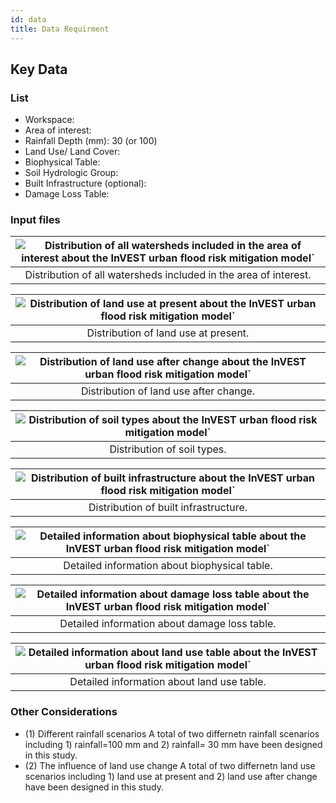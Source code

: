 ```yaml
---
id: data
title: Data Requirment
---
```


## Key Data

### List

- Workspace: 
- Area of interest: 
- Rainfall Depth (mm): 30 (or 100) 
- Land Use/ Land Cover: 
- Biophysical Table: 
- Soil Hydrologic Group:
- Built Infrastructure (optional):
- Damage Loss Table:

### Input files

|![Distribution of all watersheds included in the area of interest about the InVEST urban flood risk mitigation model`](../../static/img/ufrm-input-watersheds-of-study-region.png)|
|:--:|
| Distribution of all watersheds included in the area of interest. |


|![Distribution of land use at present about the InVEST urban flood risk mitigation model`](../../static/img/ufrm-input-present-land-use.png)|
|:--:|
| Distribution of land use at present. |

|![Distribution of land use after change about the InVEST urban flood risk mitigation model`](../../static/img/ufrm-input-after-land-use-change.png)|
|:--:|
| Distribution of land use after change. |

|![Distribution of soil types about the InVEST urban flood risk mitigation model`](../../static/img/ufrm-input-soil-type.png)|
|:--:|
| Distribution of soil types. |

|![Distribution of built infrastructure about the InVEST urban flood risk mitigation model`](../../static/img/ufrm-input-buildings.png)|
|:--:|
| Distribution of built infrastructure. |

|![Detailed information about biophysical table about the InVEST urban flood risk mitigation model`](../../static/img/ufrm-input-Biophysical-table.png)|
|:--:|
| Detailed information about biophysical table. |

|![Detailed information about damage loss table about the InVEST urban flood risk mitigation model`](../../static/img/ufrm-input-damage-loss-table.png)|
|:--:|
| Detailed information about damage loss table. |

|![Detailed information about land use table about the InVEST urban flood risk mitigation model`](../../static/img/ufrm-input-land-use-table.png)|
|:--:|
| Detailed information about land use table. |

### Other Considerations

- (1) Different rainfall scenarios
  A total of two differnetn rainfall scenarios including 1) rainfall=100 mm and 2) rainfall= 30 mm have been designed in this study. 
- (2) The influence of land use change
  A total of two differnetn land use scenarios including 1) land use at present and 2) land use after change have been designed in this study. 
